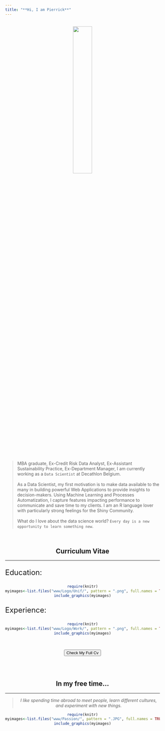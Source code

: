 ```yaml
---
title: "**Hi, I am Pierrick**"
---
```


<br>
<center>
<img id="img-me" src="www/MeEnRond.png" style="width:35%;" height="auto">
</center>
<br>

> MBA graduate, Ex-Credit Risk Data Analyst, Ex-Assistant Sustainability Practice, Ex-Department Manager, I am currently working as a `Data Scientist` at Decathlon Belgium. 
<br> <br>
As a Data Scientist, my first motivation is to make data available to the many in building powerful Web Applications to provide insights to decision-makers. Using Machine Learning and Processes Automatization, I capture features impacting performance to communicate and save time to my clients. I am an R language lover with particularly strong feelings for the Shiny Community. 
<br> <br>
What do I love about the data science world? `Every day is a new opportunity to learn something new`.




<br>
<center>

## **Curriculum Vitae**

<hr>

<center>

<font size="5">
<p align="left">Education:</p>
</font> 

```r
require(knitr)
myimages<-list.files("www/Logo/Unif/", pattern = ".png", full.names = TRUE)
include_graphics(myimages)
```

<font size="5">
<p align="left">Experience:</p>
</font> 

```r
require(knitr)
myimages<-list.files("www/Logo/Work/", pattern = ".png", full.names = TRUE)
include_graphics(myimages)
```

<br>

<button class="btn btn-success" onclick=" window.open('https://www.pierrickkinif.com/Cv.html','_blank')"> Check My Full Cv</button>


<br>
<br>

<center>


## **In my free time...**

<hr>

> *I like spending time abroad to meet people, learn different cultures, and experiment with new things.* 

```r
require(knitr)
myimages<-list.files("www/Passion/", pattern = ".JPG", full.names = TRUE)
include_graphics(myimages)
```

<br>
<br>



